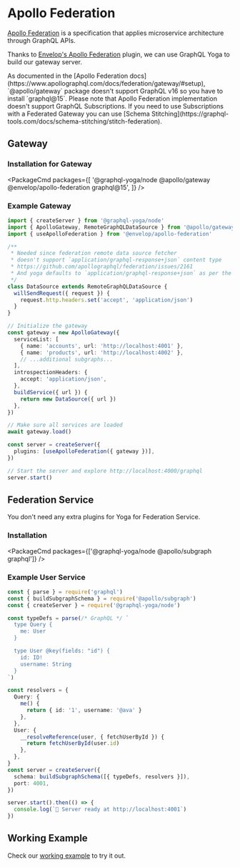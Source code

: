 
# Apollo Federation

[Apollo Federation](https://apollographql.com/docs/federation) is a specification that applies microservice architecture through GraphQL APIs.

Thanks to [Envelop's Apollo Federation](https://envelop.dev/plugins/use-apollo-federation) plugin, we can use GraphQL Yoga to build our gateway server.

<Callout>
  As documented in the [Apollo Federation
  docs](https://www.apollographql.com/docs/federation/gateway/#setup),
  `@apollo/gateway` package doesn't support GraphQL v16 so you have to install
  `graphql@15`.
</Callout>

<Callout>
  Please note that Apollo Federation implementation doesn't support GraphQL
  Subscriptions. If you need to use Subscriptions with a Federated Gateway you
  can use [Schema
  Stitching](https://graphql-tools.com/docs/schema-stitching/stitch-federation).
</Callout>

## Gateway

### Installation for Gateway

<PackageCmd
  packages={[
    '@graphql-yoga/node @apollo/gateway @envelop/apollo-federation graphql@15',
  ]}
/>

### Example Gateway

```ts
import { createServer } from '@graphql-yoga/node'
import { ApolloGateway, RemoteGraphQLDataSource } from '@apollo/gateway'
import { useApolloFederation } from '@envelop/apollo-federation'

/**
 * Needed since federation remote data source fetcher
 * doesn't support `application/graphql-response+json` content type
 * https://github.com/apollographql/federation/issues/2161
 * And yoga defaults to `application/graphql-response+json` as per the spec.
 */
class DataSource extends RemoteGraphQLDataSource {
  willSendRequest({ request }) {
    request.http.headers.set('accept', 'application/json')
  }
}

// Initialize the gateway
const gateway = new ApolloGateway({
  serviceList: [
    { name: 'accounts', url: 'http://localhost:4001' },
    { name: 'products', url: 'http://localhost:4002' },
    // ...additional subgraphs...
  ],
  introspectionHeaders: {
    accept: 'application/json',
  },
  buildService({ url }) {
    return new DataSource({ url })
  },
})

// Make sure all services are loaded
await gateway.load()

const server = createServer({
  plugins: [useApolloFederation({ gateway })],
})

// Start the server and explore http://localhost:4000/graphql
server.start()
```

## Federation Service

You don't need any extra plugins for Yoga for Federation Service.

### Installation

<PackageCmd packages={['@graphql-yoga/node @apollo/subgraph graphql']} />

### Example User Service

```ts
const { parse } = require('graphql')
const { buildSubgraphSchema } = require('@apollo/subgraph')
const { createServer } = require('@graphql-yoga/node')

const typeDefs = parse(/* GraphQL */ `
  type Query {
    me: User
  }

  type User @key(fields: "id") {
    id: ID!
    username: String
  }
`)

const resolvers = {
  Query: {
    me() {
      return { id: '1', username: '@ava' }
    },
  },
  User: {
    __resolveReference(user, { fetchUserById }) {
      return fetchUserById(user.id)
    },
  },
}
const server = createServer({
  schema: buildSubgraphSchema([{ typeDefs, resolvers }]),
  port: 4001,
})

server.start().then(() => {
  console.log(`🚀 Server ready at http://localhost:4001`)
})
```

## Working Example

Check our [working example](https://github.com/dotansimha/graphql-yoga/tree/v2/examples/apollo-federation) to try it out.
